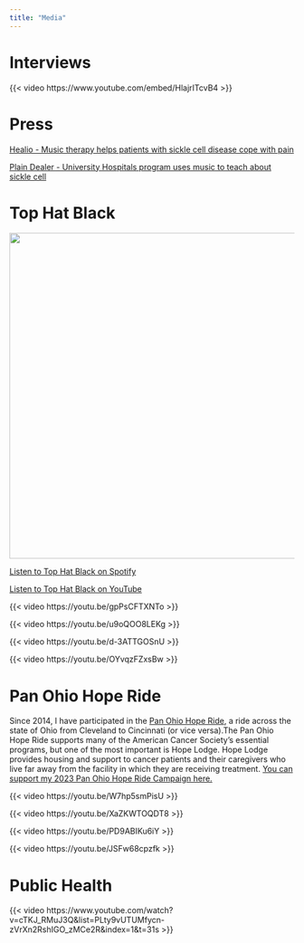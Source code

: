 ```yaml
---
title: "Media"
---
```


# Interviews

{{< video https://www.youtube.com/embed/HlajrITcvB4 >}}

# Press

[Healio - Music therapy helps patients with sickle cell disease cope with pain](https://www.healio.com/news/hematology-oncology/20220328/music-therapy-helps-patients-with-sickle-cell-disease-cope-with-pain)

[Plain Dealer - University Hospitals program uses music to teach about sickle cell](https://www.cleveland.com/healthfit/2017/10/university_hospitals_beats_pro.html)

# Top Hat Black

![](images/THB.png){width="6in"}

[Listen to Top Hat Black on Spotify](https://open.spotify.com/artist/6is5DlI0BEsxKukHT7Dcuj)

[Listen to Top Hat Black on YouTube](https://www.youtube.com/@TopHatBlack/videos)

{{< video https://youtu.be/gpPsCFTXNTo >}}

{{< video https://youtu.be/u9oQOO8LEKg >}}

{{< video https://youtu.be/d-3ATTGOSnU >}}

{{< video https://youtu.be/OYvqzFZxsBw >}}

# Pan Ohio Hope Ride

Since 2014, I have participated in the [Pan Ohio Hope Ride](https://secure.acsevents.org/site/TR?fr_id=104198&pg=entry), a ride across the state of Ohio from Cleveland to Cincinnati (or vice versa).The Pan Ohio Hope Ride supports many of the American Cancer Society’s essential programs, but one of the most important is Hope Lodge. Hope Lodge provides housing and support to cancer patients and their caregivers who live far away from the facility in which they are receiving treatment. [You can support my 2023 Pan Ohio Hope Ride Campaign here.](http://main.acsevents.org/goto/samrodgersmelnick)

{{< video https://youtu.be/W7hp5smPisU >}}

{{< video https://youtu.be/XaZKWTOQDT8 >}}

{{< video https://youtu.be/PD9ABIKu6iY >}}

{{< video https://youtu.be/JSFw68cpzfk >}}

# Public Health

{{< video https://www.youtube.com/watch?v=cTKJ_RMuJ3Q&list=PLty9vUTUMfycn-zVrXn2RshIGO_zMCe2R&index=1&t=31s >}}
